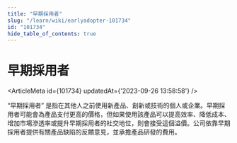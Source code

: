 ```yaml
---
title: "早期採用者"
slug: "/learn/wiki/earlyadopter-101734"
id: "101734"
hide_table_of_contents: true
---
```



# 早期採用者

<ArticleMeta id={101734} updatedAt={'2023-09-26 13:58:58'} />
<div className='border-solid border-b border-t-0 my-4 border-[var(--ifm-color-gray-300)]' />

“早期採用者” 是指在其他人之前使用新產品、創新或技術的個人或企業。早期採用者可能會為產品支付更高的價格，但如果使用該產品可以提高效率、降低成本、增加市場滲透率或提升早期採用者的社交地位，則會接受這個溢價。公司依靠早期採用者提供有關產品缺陷的反饋意見，並承擔產品研發的費用。
